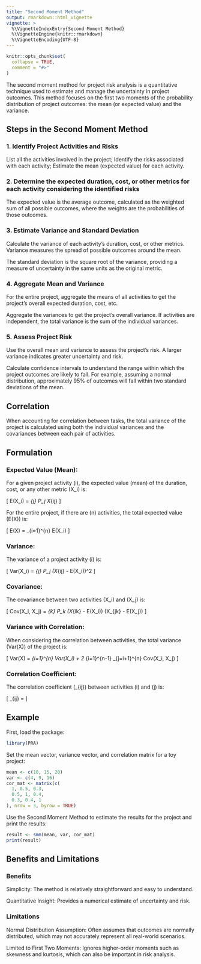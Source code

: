 ```yaml
---
title: "Second Moment Method"
output: rmarkdown::html_vignette
vignette: >
  %\VignetteIndexEntry{Second Moment Method}
  %\VignetteEngine{knitr::rmarkdown}
  %\VignetteEncoding{UTF-8}
---
```


```r
knitr::opts_chunk$set(
  collapse = TRUE,
  comment = "#>"
)
```

The second moment method for project risk analysis is a quantitative technique used to estimate and manage the uncertainty in project outcomes. This method focuses on the first two moments of the probability distribution of project outcomes: the mean (or expected value) and the variance.

## Steps in the Second Moment Method

### 1. Identify Project Activities and Risks

List all the activities involved in the project; Identify the risks associated with each activity;  Estimate the mean (expected value) for each activity.

### 2. Determine the expected duration, cost, or other metrics for each activity considering the identified risks

The expected value is the average outcome, calculated as the weighted sum of all possible outcomes, where the weights are the probabilities of those outcomes.

### 3. Estimate Variance and Standard Deviation

Calculate the variance of each activity's duration, cost, or other metrics. Variance measures the spread of possible outcomes around the mean.

The standard deviation is the square root of the variance, providing a measure of uncertainty in the same units as the original metric.

### 4. Aggregate Mean and Variance

For the entire project, aggregate the means of all activities to get the project's overall expected duration, cost, etc.

Aggregate the variances to get the project's overall variance. If activities are independent, the total variance is the sum of the individual variances.

### 5. Assess Project Risk

Use the overall mean and variance to assess the project's risk. A larger variance indicates greater uncertainty and risk.

Calculate confidence intervals to understand the range within which the project outcomes are likely to fall. For example, assuming a normal distribution, approximately 95% of outcomes will fall within two standard deviations of the mean.

## Correlation

When accounting for correlation between tasks, the total variance of the project is calculated using both the individual variances and the covariances between each pair of activities.

## Formulation

### Expected Value (Mean):

For a given project activity \(i\), the expected value (mean) of the duration, cost, or any other metric \(X_i\) is:

\[ E(X_i) = \sum_{j} P_j \cdot X_{ij} \]

For the entire project, if there are \(n\) activities, the total expected value \(E(X)\) is:

\[ E(X) = \sum_{i=1}^{n} E(X_i) \]

### Variance:

The variance of a project activity \(i\) is:

\[ Var(X_i) = \sum_{j} P_j \cdot (X_{ij} - E(X_i))^2 \]

### Covariance:

The covariance between two activities \(X_i\) and \(X_j\) is:

\[ Cov(X_i, X_j) = \sum_{k} P_k \cdot (X_{ik} - E(X_i)) \cdot (X_{jk} - E(X_j)) \]

### Variance with Correlation:

When considering the correlation between activities, the total variance \(Var(X)\) of the project is:

\[ Var(X) = \sum_{i=1}^{n} Var(X_i) + 2 \sum_{i=1}^{n-1} \sum_{j=i+1}^{n} Cov(X_i, X_j) \]

### Correlation Coefficient:

The correlation coefficient \(\rho_{ij}\) between activities \(i\) and \(j\) is:

\[ \rho_{ij} = \frac{Cov(X_i, X_j)}{\sigma(X_i) \cdot \sigma(X_j)} \]

## Example 

First, load the package:
``` r
library(PRA)
```

Set the mean vector, variance vector, and correlation matrix for a toy project:
```r
mean <- c(10, 15, 20)
var <- c(4, 9, 16)
cor_mat <- matrix(c(
  1, 0.5, 0.3,
  0.5, 1, 0.4,
  0.3, 0.4, 1
), nrow = 3, byrow = TRUE)
```

Use the Second Moment Method to estimate the results for the project and print the results:
```r
result <- smm(mean, var, cor_mat)
print(result)
```

## Benefits and Limitations

### Benefits

Simplicity: The method is relatively straightforward and easy to understand.

Quantitative Insight: Provides a numerical estimate of uncertainty and risk.

### Limitations

Normal Distribution Assumption: Often assumes that outcomes are normally distributed, which may not accurately represent all real-world scenarios.

Limited to First Two Moments: Ignores higher-order moments such as skewness and kurtosis, which can also be important in risk analysis.
